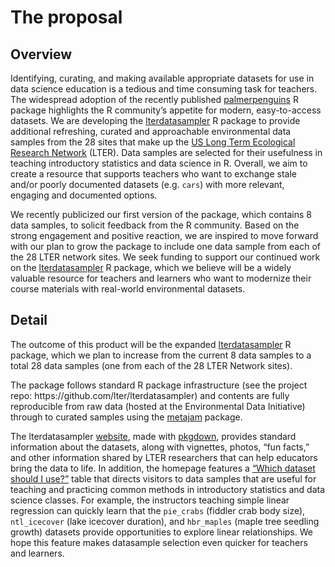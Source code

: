 # The proposal
<!--
This is where the proposal should be outlined. 
-->

## Overview
<!--
At a high-level address what your proposal is and how it will address the problem identified. Highlight any benefits to the R Community that follow from solving the problem. This should be your most compelling section.
-->

Identifying, curating, and making available appropriate datasets for use in data science education is a tedious and time consuming task for teachers. The widespread adoption of the recently published [palmerpenguins](https://allisonhorst.github.io/palmerpenguins/) R package highlights the R community's appetite for modern, easy-to-access datasets. We are developing the [lterdatasampler](https://lter.github.io/lterdatasampler/) R package to provide additional refreshing, curated and approachable environmental data samples from the 28 sites that make up the [US Long Term Ecological Research Network](https://lternet.edu/) (LTER). Data samples are selected for their usefulness in teaching introductory statistics and data science in R. Overall, we aim to create a resource that supports teachers who want to exchange stale and/or poorly documented datasets (e.g. `cars`) with more relevant, engaging and documented options. 

We recently publicized our first version of the package, which contains 8 data samples, to solicit feedback from the R community. Based on the strong engagement and positive reaction, we are inspired to move forward with our plan to grow the package to include one data sample from each of the 28 LTER network sites. We seek funding to support our continued work on the [lterdatasampler](https://lter.github.io/lterdatasampler/) R package, which we believe will be a widely valuable resource for teachers and learners who want to modernize their course materials with real-world environmental datasets. 

## Detail
<!--
Go into more detail about the specifics of the project and it delivers against the problem.

Depending on project type the detail section should include:

 - [ ] Minimum Viable Product
 - [ ] Architecture
 - [ ] Assumptions
-->

The outcome of this product will be the expanded [lterdatasampler](https://lter.github.io/lterdatasampler/) R package, which we plan to increase from the current 8 data samples to a total 28 data samples (one from each of the 28 LTER Network sites). 

The package follows standard R package infrastructure (see the project repo: https://github.com/lter/lterdatasampler) and contents are fully reproducible from raw data (hosted at the Environmental Data Initiative) through to curated samples using the [metajam](https://github.com/NCEAS/metajam) package. 

The lterdatasampler [website](https://lter.github.io/lterdatasampler/), made with [pkgdown](https://pkgdown.r-lib.org/), provides standard information about the datasets, along with vignettes, photos, "fun facts," and other information shared by LTER researchers that can help educators bring the data to life. In addition, the homepage features a ["Which dataset should I use?"](https://lter.github.io/lterdatasampler/#which-data-sample-should-i-use) table that directs visitors to data samples that are useful for teaching and practicing common methods in introductory statistics and data science classes. For example, the instructors teaching simple linear regression can quickly learn that the `pie_crabs` (fiddler crab body size), `ntl_icecover` (lake icecover duration), and `hbr_maples` (maple tree seedling growth) datasets provide opportunities to explore linear relationships. We hope this feature makes datasample selection even quicker for teachers and learners. 